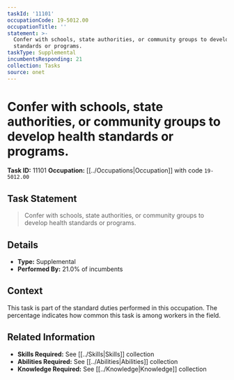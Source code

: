 ```yaml
---
taskId: '11101'
occupationCode: 19-5012.00
occupationTitle: ''
statement: >-
  Confer with schools, state authorities, or community groups to develop health
  standards or programs.
taskType: Supplemental
incumbentsResponding: 21
collection: Tasks
source: onet
---
```

# Confer with schools, state authorities, or community groups to develop health standards or programs.

**Task ID:** 11101
**Occupation:** [[../Occupations|Occupation]] with code `19-5012.00`

## Task Statement

> Confer with schools, state authorities, or community groups to develop health standards or programs.

## Details

- **Type:** Supplemental
- **Performed By:** 21.0% of incumbents

## Context

This task is part of the standard duties performed in this occupation. The percentage indicates how common this task is among workers in the field.

## Related Information

- **Skills Required:** See [[../Skills|Skills]] collection
- **Abilities Required:** See [[../Abilities|Abilities]] collection
- **Knowledge Required:** See [[../Knowledge|Knowledge]] collection
